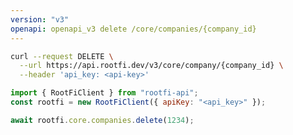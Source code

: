 ```yaml
---
version: "v3"
openapi: openapi_v3 delete /core/companies/{company_id}
---
```


<RequestExample>

```bash cURL
curl --request DELETE \
  --url https://api.rootfi.dev/v3/core/company/{company_id} \
  --header 'api_key: <api-key>'
```

```javascript NodeJS
import { RootFiClient } from "rootfi-api";
const rootfi = new RootFiClient({ apiKey: "<api_key>" });

await rootfi.core.companies.delete(1234);
```

</RequestExample>
